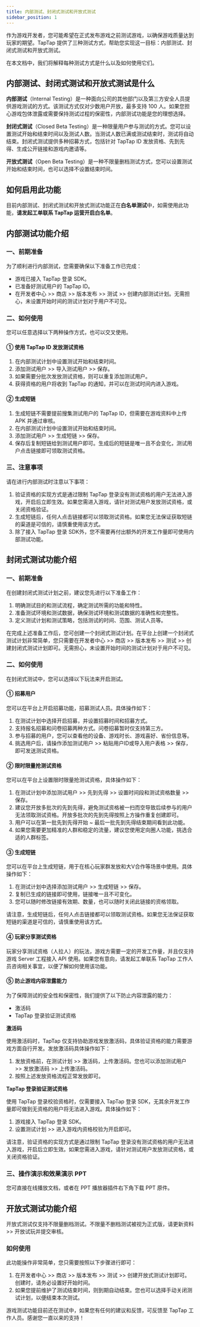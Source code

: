 ```yaml
---
title: 内部测试、封闭式测试和开放式测试
sidebar_position: 1
---
```



作为游戏开发者，您可能希望在正式发布游戏之前测试游戏，以确保游戏质量达到玩家的期望。TapTap 提供了三种测试方式，帮助您实现这一目标：内部测试、封闭式测试和开放式测试。

在本文档中，我们将解释每种测试方式是什么以及如何使用它们。

## 内部测试、封闭式测试和开放式测试是什么

**内部测试**（Internal Testing）是一种面向公司的其他部门以及第三方安全人员提供游戏测试的方式。该测试方式仅对少数用户开放，最多支持 100 人。如果您担心游戏包体泄露或需要保持测试过程的保密性，内部测试功能是您的理想选择。

**封闭式测试**（Closed Beta Testing）是一种限量用户参与测试的方式。您可以设置测试开始和结束时间以及测试人数。当测试人数已满或测试结束时，测试将自动结束。封闭式测试提供多种招募方式，包括针对 TapTap ID 发放资格、先到先得、生成公开链接和游戏内邀请等。

**开放式测试**（Open Beta Testing）是一种不限量删档测试方式，您可以设置测试开始和结束时间，也可以选择不设置结束时间。

## 如何启用此功能

目前内部测试、封闭式测试和开放式测试功能正在**白名单测试**中，如需使用此功能，**请发起工单联系 TapTap 运营开启白名单**。

## 内部测试功能介绍

### 一、前期准备

为了顺利进行内部测试，您需要确保以下准备工作已完成：

* 游戏已接入 TapTap 登录 SDK。
* 已准备好测试用户的 TapTap ID。
* 在开发者中心 >> 商店 >> 版本发布 >> 测试 >> 创建内部测试计划。无需担心，未设置开始时间的测试计划对于用户不可见。

### 二、如何使用

您可以任意选择以下两种操作方式，也可以交叉使用。

#### ① 使用 TapTap ID 发放测试资格

1. 在内部测试计划中设置测试开始和结束时间。
2. 添加测试用户 >> 导入测试用户 >> 保存。
3. 如果需要分批次发放测试资格，则可以重复添加测试用户。
4. 获得资格的用户将收到 TapTap 的通知，并可以在测试时间内进入游戏。

#### ② 生成短链

1. 生成短链不需要提前搜集测试用户的 TapTap ID，但需要在游戏资料中上传 APK 并通过审核。
2. 在内部测试计划中设置测试开始和结束时间。
3. 添加测试用户 >> 生成短链 >> 保存。
4. 保存后复制短链给到测试用户即可。生成后的短链是唯一且不会变化，测试用户点击链接即可领取测试资格。

### 三、注意事项

请在进行内部测试时注意以下事项：

1. 验证资格的实现方式是通过限制 TapTap 登录没有测试资格的用户无法进入游戏，开启后立即生效。如果您需进入游戏，请针对测试用户发放测试资格，或关闭资格验证。
2. 生成短链后，任何人点击链接都可以领取测试资格。如果您无法保证获取短链的渠道是可信的，请慎重使用该方式。
3. 除了接入 TapTap 登录 SDK外，您不需要再付出额外的开发工作量即可使用内部测试功能。

## 封闭式测试功能介绍

### 一、前期准备

在创建封闭式测试计划之前，建议您先进行以下准备工作：

1. 明确测试目的和测试流程，确定测试所需的功能和特性。
2. 准备测试环境和测试数据，确保测试环境和测试数据的准确性和完整性。
3. 定义测试计划和测试策略，包括测试的时间、范围、测试人员等。

在完成上述准备工作后，您可创建一个封闭式测试计划。在平台上创建一个封闭式测试计划非常简单，您只需要在开发者中心 >> 商店 >> 版本发布 >> 测试 >> 创建封闭式测试计划即可。无需担心，未设置开始时间的测试计划对于用户不可见。

### 二、如何使用

在封闭式测试中，您可以选择以下玩法来开启测试。

#### ① 招募用户

您可以在平台上开启招募功能，招募测试人员。具体操作如下：

1. 在测试计划中选择开启招募，并设置招募时间和招募方式。
2. 支持报名招募和问卷招募两种方式。问卷招募暂时仅支持第三方。
3. 参与招募的用户，您可以查看他的设备、游戏时长、游戏喜好、省份信息等。
4. 挑选用户后，请操作添加测试用户 >> 粘贴用户ID或导入用户表格 >> 保存，即可发送测试资格。

#### ② 限时限量抢测试资格

您可以在平台上设置限时限量抢测试资格，具体操作如下：

1. 在测试计划中添加测试用户 >> 先到先得 >> 设置时间段和测试资格数量 >> 保存。
2. 建议您开放多批次的先到先得，避免测试资格被一扫而空导致后续参与的用户无法领取测试资格。开放多批次的先到先得按照上方操作重复创建即可。
3. 用户可以在第一批先到先得开始 ~ 最后一批先到先得结束期间看到此功能。
4. 如果您需要更加精准的人群和稳定的流量，建议您使用定向圈人功能，挑选合适的人群标签。

#### ③ 生成短链

您可以在平台上生成短链，用于在核心玩家群发放和大V合作等场景中使用。具体操作如下：

1. 在测试计划中选择添加测试用户 >> 生成短链 >> 保存。
2. 复制已生成的链接即可使用，链接唯一且不可变化。
3. 您可以随时修改链接有效期、数量，也可以随时关闭此链接的资格领取。

请注意，生成短链后，任何人点击链接都可以领取测试资格。如果您无法保证获取短链的渠道是可信的，请慎重使用该方式。

#### ④ 玩家分享测试资格

玩家分享测试资格（人拉人）的玩法，游戏方需要一定的开发工作量，并且仅支持游戏 Server 工程接入 API 使用。如果您有意向，请发起工单联系 TapTap 工作人员咨询相关事宜，以便了解如何使用该功能。

#### ⑤ 防止游戏内容泄露能力

为了保障测试的安全性和保密性，我们提供了以下防止内容泄露的能力：

* 激活码
* TapTap 登录验证测试资格

**激活码**

使用激活码时，TapTap 仅支持协助游戏发放激活码，具体验证资格的能力需要游戏方面自行开发。发放激活码具体操作如下：

1. 发放资格前，在测试计划 >> 激活码，上传激活码。您也可以添加测试用户 >> 发放激活码 >> 上传激活码。
2. 按照上述发放资格流程正常发放即可。

**TapTap 登录验证测试资格**

使用 TapTap 登录校验资格时，仅需要接入 TapTap 登录 SDK，无其余开发工作量即可做到无资格的用户将无法进入游戏。具体操作如下：

1. 游戏接入 TapTap 登录 SDK。
2. 设置测试计划 >> 进入游戏内资格校验为开启即可。

请注意，验证资格的实现方式是通过限制 TapTap 登录没有测试资格的用户无法进入游戏，开启后立即生效。如果您需进入游戏，请针对测试用户发放测试资格，或关闭资格验证。

### 三、操作演示和效果演示 PPT

您可直接在线播放文档，或者在 PPT 播放器插件右下角下载 PPT 原件。

<OfficeDoc fileUrl="https://capacity-files.lcfile.com/f2i5A8sjPnQ096FrCwOONFM992zJnYr8/test.pptx" />

## 开放式测试功能介绍

开放式测试仅支持不限量删档测试。不限量不删档测试被视为正式版，请更新资料 >> 开放试玩并提交审核。

### 如何使用

此功能操作非常简单，您只需要按照以下步骤进行即可：

1. 在开发者中心 >> 商店 >> 版本发布 >> 测试 >> 创建开放式测试计划即可。创建时，请务必设置好开始时间。
2. 如果您提前维护了测试结束时间，则到期自动结束。您也可以选择手动关闭测试计划，以便结束本次测试。

游戏测试功能目前还在测试中，如果您有任何的建议和反馈，可反馈至 TapTap 工作人员。感谢您一直以来的支持！